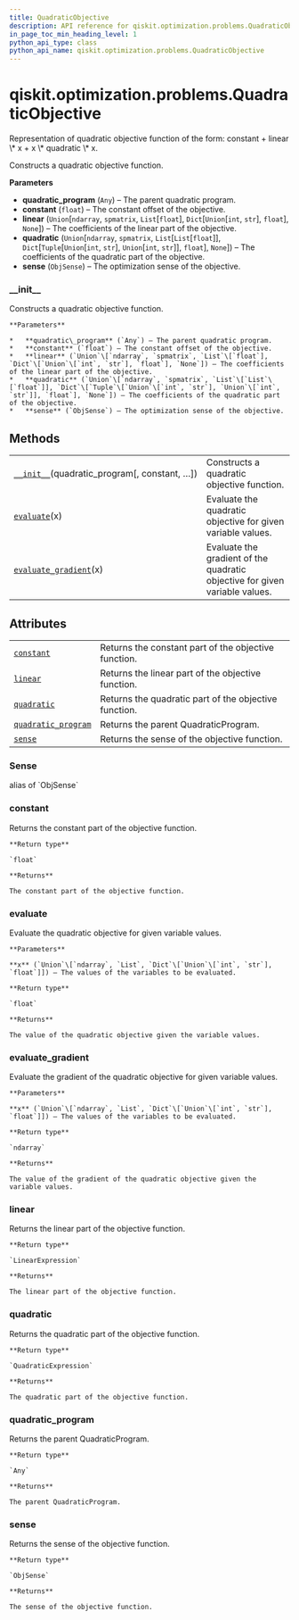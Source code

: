 ```yaml
---
title: QuadraticObjective
description: API reference for qiskit.optimization.problems.QuadraticObjective
in_page_toc_min_heading_level: 1
python_api_type: class
python_api_name: qiskit.optimization.problems.QuadraticObjective
---
```


<span id="qiskit-optimization-problems-quadraticobjective" />

# qiskit.optimization.problems.QuadraticObjective

<Class id="qiskit.optimization.problems.QuadraticObjective" isDedicatedPage={true} github="https://github.com/qiskit-community/qiskit-aqua/tree/stable/0.8/qiskit/optimization/problems/quadratic_objective.py" signature="QuadraticObjective(quadratic_program, constant=0.0, linear=None, quadratic=None, sense=<ObjSense.MINIMIZE: 1>)">
  Representation of quadratic objective function of the form: constant + linear \* x + x \* quadratic \* x.

  Constructs a quadratic objective function.

  **Parameters**

  *   **quadratic\_program** (`Any`) – The parent quadratic program.
  *   **constant** (`float`) – The constant offset of the objective.
  *   **linear** (`Union`\[`ndarray`, `spmatrix`, `List`\[`float`], `Dict`\[`Union`\[`int`, `str`], `float`], `None`]) – The coefficients of the linear part of the objective.
  *   **quadratic** (`Union`\[`ndarray`, `spmatrix`, `List`\[`List`\[`float`]], `Dict`\[`Tuple`\[`Union`\[`int`, `str`], `Union`\[`int`, `str`]], `float`], `None`]) – The coefficients of the quadratic part of the objective.
  *   **sense** (`ObjSense`) – The optimization sense of the objective.

  ### \_\_init\_\_

  <Function id="qiskit.optimization.problems.QuadraticObjective.__init__" signature="__init__(quadratic_program, constant=0.0, linear=None, quadratic=None, sense=<ObjSense.MINIMIZE: 1>)">
    Constructs a quadratic objective function.

    **Parameters**

    *   **quadratic\_program** (`Any`) – The parent quadratic program.
    *   **constant** (`float`) – The constant offset of the objective.
    *   **linear** (`Union`\[`ndarray`, `spmatrix`, `List`\[`float`], `Dict`\[`Union`\[`int`, `str`], `float`], `None`]) – The coefficients of the linear part of the objective.
    *   **quadratic** (`Union`\[`ndarray`, `spmatrix`, `List`\[`List`\[`float`]], `Dict`\[`Tuple`\[`Union`\[`int`, `str`], `Union`\[`int`, `str`]], `float`], `None`]) – The coefficients of the quadratic part of the objective.
    *   **sense** (`ObjSense`) – The optimization sense of the objective.
  </Function>

  ## Methods

  |                                                                                                                                                                        |                                                                             |
  | ---------------------------------------------------------------------------------------------------------------------------------------------------------------------- | --------------------------------------------------------------------------- |
  | [`__init__`](#qiskit.optimization.problems.QuadraticObjective.__init__ "qiskit.optimization.problems.QuadraticObjective.__init__")(quadratic\_program\[, constant, …]) | Constructs a quadratic objective function.                                  |
  | [`evaluate`](#qiskit.optimization.problems.QuadraticObjective.evaluate "qiskit.optimization.problems.QuadraticObjective.evaluate")(x)                                  | Evaluate the quadratic objective for given variable values.                 |
  | [`evaluate_gradient`](#qiskit.optimization.problems.QuadraticObjective.evaluate_gradient "qiskit.optimization.problems.QuadraticObjective.evaluate_gradient")(x)       | Evaluate the gradient of the quadratic objective for given variable values. |

  ## Attributes

  |                                                                                                                                                               |                                                       |
  | ------------------------------------------------------------------------------------------------------------------------------------------------------------- | ----------------------------------------------------- |
  | [`constant`](#qiskit.optimization.problems.QuadraticObjective.constant "qiskit.optimization.problems.QuadraticObjective.constant")                            | Returns the constant part of the objective function.  |
  | [`linear`](#qiskit.optimization.problems.QuadraticObjective.linear "qiskit.optimization.problems.QuadraticObjective.linear")                                  | Returns the linear part of the objective function.    |
  | [`quadratic`](#qiskit.optimization.problems.QuadraticObjective.quadratic "qiskit.optimization.problems.QuadraticObjective.quadratic")                         | Returns the quadratic part of the objective function. |
  | [`quadratic_program`](#qiskit.optimization.problems.QuadraticObjective.quadratic_program "qiskit.optimization.problems.QuadraticObjective.quadratic_program") | Returns the parent QuadraticProgram.                  |
  | [`sense`](#qiskit.optimization.problems.QuadraticObjective.sense "qiskit.optimization.problems.QuadraticObjective.sense")                                     | Returns the sense of the objective function.          |

  ### Sense

  <Attribute id="qiskit.optimization.problems.QuadraticObjective.Sense">
    alias of `ObjSense`
  </Attribute>

  ### constant

  <Function id="qiskit.optimization.problems.QuadraticObjective.constant" signature="property constant">
    Returns the constant part of the objective function.

    **Return type**

    `float`

    **Returns**

    The constant part of the objective function.
  </Function>

  ### evaluate

  <Function id="qiskit.optimization.problems.QuadraticObjective.evaluate" signature="evaluate(x)">
    Evaluate the quadratic objective for given variable values.

    **Parameters**

    **x** (`Union`\[`ndarray`, `List`, `Dict`\[`Union`\[`int`, `str`], `float`]]) – The values of the variables to be evaluated.

    **Return type**

    `float`

    **Returns**

    The value of the quadratic objective given the variable values.
  </Function>

  ### evaluate\_gradient

  <Function id="qiskit.optimization.problems.QuadraticObjective.evaluate_gradient" signature="evaluate_gradient(x)">
    Evaluate the gradient of the quadratic objective for given variable values.

    **Parameters**

    **x** (`Union`\[`ndarray`, `List`, `Dict`\[`Union`\[`int`, `str`], `float`]]) – The values of the variables to be evaluated.

    **Return type**

    `ndarray`

    **Returns**

    The value of the gradient of the quadratic objective given the variable values.
  </Function>

  ### linear

  <Function id="qiskit.optimization.problems.QuadraticObjective.linear" signature="property linear">
    Returns the linear part of the objective function.

    **Return type**

    `LinearExpression`

    **Returns**

    The linear part of the objective function.
  </Function>

  ### quadratic

  <Function id="qiskit.optimization.problems.QuadraticObjective.quadratic" signature="property quadratic">
    Returns the quadratic part of the objective function.

    **Return type**

    `QuadraticExpression`

    **Returns**

    The quadratic part of the objective function.
  </Function>

  ### quadratic\_program

  <Function id="qiskit.optimization.problems.QuadraticObjective.quadratic_program" signature="property quadratic_program">
    Returns the parent QuadraticProgram.

    **Return type**

    `Any`

    **Returns**

    The parent QuadraticProgram.
  </Function>

  ### sense

  <Function id="qiskit.optimization.problems.QuadraticObjective.sense" signature="property sense">
    Returns the sense of the objective function.

    **Return type**

    `ObjSense`

    **Returns**

    The sense of the objective function.
  </Function>
</Class>


